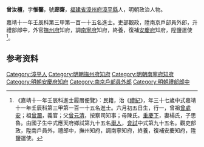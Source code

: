 {{明清人物信息框
| 姓名 = 曾汝檀
| 原名 =
| 圖片名稱= 
| 圖片大小 =
| 圖片說明 = 
| 最高職務 = 鹽運使
| 國家 = 大明 
| 爵位 =
| 籍貫 = [[福建省|福建省]][[漳州府|漳州府]][[漳平縣|漳平縣]]
| 族裔 = 
| 旗籍 = 
| 字號 = 
| 諡號 =
| 出生日期 = 六月初五日
| 出生地點 =
| 逝世日期 = 卒年不詳
| 逝世地點 =
| 墓葬 =
| 配偶 = 楊氏
| 親屬 = 曾祖[[曾處安|曾處安]]，祖[[曾瀾|曾瀾]]，父[[曾元清|曾元清]]，母陳氏
| 出身 =
* 嘉靖十一年壬辰科進士
| 經歷 =
| 著作 =  
}}
'''曾汝檀'''{{BD|1496年||？年||}}，字'''惟馨'''，號'''廊齋'''，[[福建省|福建省]][[漳州府|漳州府]][[漳平縣|漳平縣]]人，明朝政治人物。

嘉靖十一年壬辰科第三甲第一百一十五名進士。吏部觀政，陞南京戶部員外郎，升禮部郎中，外官[[撫州府|撫州府]]知府，調[[南寧府|南寧府]]知府，終養，復補[[安慶府|安慶府]]知府，陞鹽運使<ref>《嘉靖十一年壬辰科進士履曆便覽》：民籍，治《[[禮紀|禮紀]]》，年三十七歲中式嘉靖十一年壬辰科第三甲第一百一十五名進士。六月初五日生，行一，曾祖[[曾處安|曾處安]]；祖[[曾瀾|曾瀾]]，義官；父[[曾元清|曾元清]]，按察司知事；母陳氏。[[重慶下|重慶下]]，妻楊氏，子思魯。由國子生中式應天府鄉試第九十五名[[舉人|舉人]]，[[會試|會試]]中式第九十五名。觀吏部政，陞南戶員外，禮郎中，撫州知府，調南寧知府，終養，復補安慶知府，陞鹽運使。</ref>。

== 参考资料 ==
{{reflist}}

{{start box}}
{{s-off}}
{{s-before|[[陳健_(嘉靖進士)|陳健]]}}
{{s-title|明朝南寧府知府|1547年－1549年}}
{{s-after|[[王貞吉|王貞吉]]}}
{{end box}}

{{嘉靖十一年壬辰科殿试金榜}}
{{明朝人物小作品}}
{{Authority control}}
{{DEFAULTSORT:Zeng曾}}
[[Category:漳平人|Category:漳平人]]
[[Category:明朝撫州府知府|Category:明朝撫州府知府]]
[[Category:明朝南寧府知府|Category:明朝南寧府知府]]
[[Category:明朝安慶府知府|Category:明朝安慶府知府]]
[[Category:南京戶部員外郎|Category:南京戶部員外郎]]
[[Category:明朝禮部郎中|Category:明朝禮部郎中]]